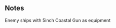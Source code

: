 {{EnemyEquipmentInfoKai|5inch Coastal Gun}}

==Notes==
<categorytree mode=pages depth=0>Enemy ships with 5inch Coastal Gun as equipment</categorytree>

{{EnemyEquipmentList}}